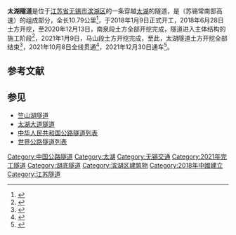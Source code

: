 {{Infobox tunnel
|name=太湖隧道
|location={{CHN}}[[江苏省|江苏省]][[无锡市|无锡市]][[滨湖区|滨湖区]]
|route={{China Expwy Name|S58|P=Jiangsu}}
|crosses=[[太湖|太湖]]
|coordinates={{Coord|31|27|9.55|N|120|10|2.84|E|region:CN_type:landmark|display=inline,title}}
|startwork=2018年1月9日
|complete=2021年10月8日
|length={{Convert|10.79|km}}
|open={{Start date|2021|12|30}}
}}
'''太湖隧道'''是位于[[江苏省|江苏省]][[无锡市|无锡市]][[滨湖区|滨湖区]]的一条穿越[[太湖|太湖]]的隧道，是{{China Expwy Name|S58|P=Jiangsu}}（苏锡常南部高速）的组成部分，全长10.79公里<ref>{{Cite web|title=国内在建最长湖底隧道太湖隧道全线贯通－国务院国有资产监督管理委员会|url=http://www.sasac.gov.cn/n2588025/n2588124/c21184489/content.html|access-date=2021-12-28|work=www.sasac.gov.cn|archive-date=2021-12-28|archive-url=https://web.archive.org/web/20211228125632/http://www.sasac.gov.cn/n2588025/n2588124/c21184489/content.html|dead-url=no}}</ref>，于2018年1月9日正式开工，2018年6月28日土方开挖，至2020年12月13日，南泉段土方全部开挖完成，隧道进入主体结构的施工阶段<ref>{{cite news|url=https://www.thepaper.cn/newsDetail_forward_10400908|title=太湖隧道又传喜讯！|publisher=澎湃新闻|date=2020-12-15|accessdate=2021-01-24|archive-date=2021-12-28|archive-url=https://web.archive.org/web/20211228130601/https://www.thepaper.cn/newsDetail_forward_10400908|dead-url=no}}</ref>，2021年1月9日，马山段土方开挖完成，至此，太湖隧道土方开挖全部结束<ref>{{cite news|url=http://www.zgsyb.com/news.html?aid=579329|title=主体施工冲刺！苏锡常南部高速太湖隧道土方开挖全部完成|publisher=中国水运网|date=2021-01-12|accessdate=2021-01-24|archive-date=2021-12-28|archive-url=https://web.archive.org/web/20211228130508/http://www.zgsyb.com/news.html?aid=579329|dead-url=no}}</ref>，2021年10月8日全线贯通<ref>{{Cite web|title=国内在建最长湖底隧道——太湖隧道今天全线贯通_中国江苏网|url=http://jsnews.jschina.com.cn/2021/ztgk2021/202110/t20211009_2868128.shtml|access-date=2021-12-28|work=jsnews.jschina.com.cn|archive-date=2021-12-28|archive-url=https://web.archive.org/web/20211228125653/http://jsnews.jschina.com.cn/2021/ztgk2021/202110/t20211009_2868128.shtml|dead-url=no}}</ref>，2021年12月30日通车<ref>{{Cite web|title=苏锡常南部高速常州至无锡段开通，国内最长水下隧道穿越太湖_新华报业网|url=http://news.xhby.net/js/jj/202112/t20211230_7369520.shtml|access-date=2021-12-30|work=news.xhby.net|archive-date=2021-12-30|archive-url=https://web.archive.org/web/20211230103203/http://news.xhby.net/js/jj/202112/t20211230_7369520.shtml}}</ref>。

==参考文献==
{{Reflist}}

==参见==
*[[竺山湖隧道|竺山湖隧道]]
*[[太湖大道隧道|太湖大道隧道]]
*[[中华人民共和国公路隧道列表|中华人民共和国公路隧道列表]]
*[[世界公路隧道列表|世界公路隧道列表]]
{{江苏小作品}}

[[Category:中国公路隧道|Category:中国公路隧道]]
[[Category:太湖|Category:太湖]]
[[Category:无锡交通|Category:无锡交通]]
[[Category:2021年完工隧道|Category:2021年完工隧道]]
[[Category:湖底隧道|Category:湖底隧道]]
[[Category:滨湖区建筑物|Category:滨湖区建筑物]]
[[Category:2018年中國建立|Category:2018年中國建立]]
[[Category:江苏隧道|Category:江苏隧道]]
